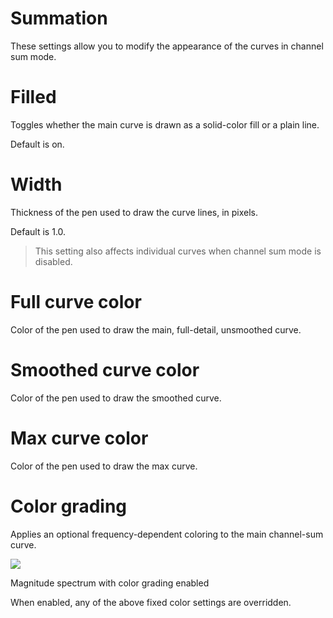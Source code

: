 # Summation
These settings allow you to modify the appearance of the curves in channel sum mode.

# Filled
Toggles whether the main curve is drawn as a solid-color fill or a plain line.

Default is on.

# Width
Thickness of the pen used to draw the curve lines, in pixels.

Default is 1.0.

>This setting also affects individual curves when channel sum mode is disabled.

# Full curve color

Color of the pen used to draw the main, full-detail, unsmoothed curve.

# Smoothed curve color

Color of the pen used to draw the smoothed curve.

# Max curve color

Color of the pen used to draw the max curve.

# Color grading
Applies an optional frequency-dependent coloring to the main channel-sum curve.

![](https://media.githubusercontent.com/media/FLUX-SE/doc_images/main/Analyzer/Spectrum/Spectrum4.png)

Magnitude spectrum with color grading enabled

:::{.callout-note}
When enabled, any of the above fixed color settings are overridden.
:::